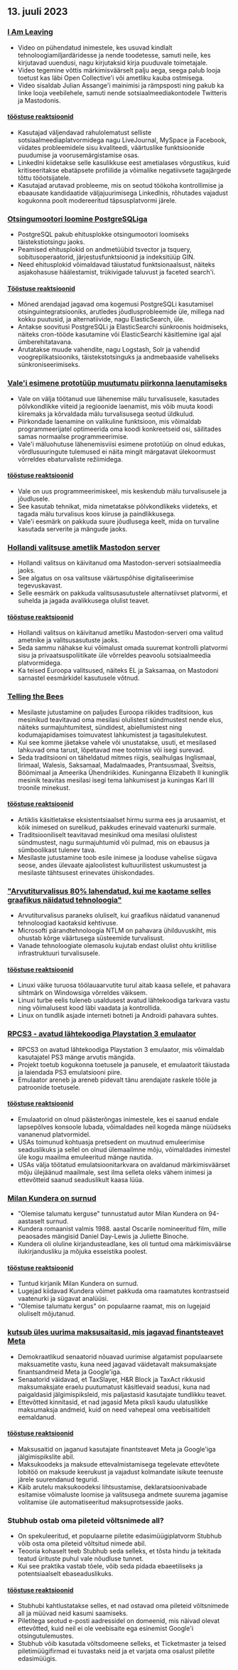 

<CallToAction />

<Steps>

## 13. juuli 2023

### [I Am Leaving](https://briefs.video/videos/i-am-leaving/)

- Video on pühendatud inimestele, kes usuvad kindlalt tehnoloogiamiljardäridesse ja nende toodetesse, samuti neile, kes kirjutavad uuendusi, nagu kirjutaksid kirja puuduvale toimetajale.
- Video tegemine võttis märkimisväärselt palju aega, seega palub looja toetust kas läbi Open Collective'i või ametliku kauba ostmisega.
- Video sisaldab Julian Assange'i mainimisi ja rämpsposti ning pakub ka linke looja veebilehele, samuti nende sotsiaalmeediakontodele Twitteris ja Mastodonis.

#### [tööstuse reaktsioonid](http://news.ycombinator.com/item?id=36691867)

- Kasutajad väljendavad rahulolematust selliste sotsiaalmeediaplatvormidega nagu LiveJournal, MySpace ja Facebook, viidates probleemidele sisu kvaliteedi, väärtuslike funktsioonide puudumise ja voorusemärgistamise osas.
- LinkedIni kiidetakse selle kasulikkuse eest ametialases võrgustikus, kuid kritiseeritakse ebatäpsete profiilide ja võimalike negatiivsete tagajärgede tõttu tööotsijatele.
- Kasutajad arutavad probleeme, mis on seotud töökoha kontrollimise ja ebaausate kandidaatide väljajuurimisega LinkedInis, rõhutades vajadust kogukonna poolt modereeritud täpsusplatvormi järele.

### [Otsingumootori loomine PostgreSQLiga](https://xata.io/blog/postgres-full-text-search-engine)

- PostgreSQL pakub ehitusplokke otsingumootori loomiseks täistekstiotsingu jaoks.
- Peamised ehitusplokid on andmetüübid tsvector ja tsquery, sobitusoperaatorid, järjestusfunktsioonid ja indeksitüüp GIN.
- Need ehitusplokid võimaldavad täiustatud funktsionaalsust, näiteks asjakohasuse häälestamist, trükivigade taluvust ja faceted search'i.

#### [Tööstuse reaktsioonid](http://news.ycombinator.com/item?id=36699016)

- Mõned arendajad jagavad oma kogemusi PostgreSQLi kasutamisel otsinguintegratsiooniks, arutledes jõudlusprobleemide üle, millega nad kokku puutusid, ja alternatiivide, nagu ElasticSearch, üle.
- Antakse soovitusi PostgreSQLi ja ElasticSearchi sünkroonis hoidmiseks, näiteks cron-tööde kasutamine või ElasticSearchi käsitlemine igal ajal ümberehitatavana.
- Arutatakse muude vahendite, nagu Logstash, Solr ja vahendid voogreplikatsiooniks, täistekstotsinguks ja andmebaaside vaheliseks sünkroniseerimiseks.

### [Vale'i esimene prototüüp muutumatu piirkonna laenutamiseks](https://verdagon.dev/blog/first-regions-prototype)

- Vale on välja töötanud uue lähenemise mälu turvalisusele, kasutades põlvkondlikke viiteid ja regioonide laenamist, mis võib muuta koodi kiiremaks ja kõrvaldada mälu turvalisusega seotud üldkulud.
- Piirkondade laenamine on valikuline funktsioon, mis võimaldab programmeerijatel optimeerida oma koodi konkreetseid osi, säilitades samas normaalse programmeerimise.
- Vale'i mäluohutuse lähenemisviisi esimene prototüüp on olnud edukas, võrdlusuuringute tulemused ei näita mingit märgatavat ülekoormust võrreldes ebaturvaliste režiimidega.

#### [tööstuse reaktsioonid](http://news.ycombinator.com/item?id=36690556)

- Vale on uus programmeerimiskeel, mis keskendub mälu turvalisusele ja jõudlusele.
- See kasutab tehnikat, mida nimetatakse põlvkondlikeks viideteks, et tagada mälu turvalisus koos kiiruse ja paindlikkusega.
- Vale'i eesmärk on pakkuda suure jõudlusega keelt, mida on turvaline kasutada serverite ja mängude jaoks.

### [Hollandi valitsuse ametlik Mastodon server](https://social.overheid.nl/@avhuffelen/11070082525255524685)

- Hollandi valitsus on käivitanud oma Mastodon-serveri sotsiaalmeedia jaoks.
- See algatus on osa valitsuse väärtuspõhise digitaliseerimise tegevuskavast.
- Selle eesmärk on pakkuda valitsusasutustele alternatiivset platvormi, et suhelda ja jagada avalikkusega olulist teavet.

#### [tööstuse reaktsioonid](http://news.ycombinator.com/item?id=36695635)

- Hollandi valitsus on käivitanud ametliku Mastodon-serveri oma valitud ametnike ja valitsusasutuste jaoks.
- Seda sammu nähakse kui võimalust omada suuremat kontrolli platvormi sisu ja privaatsuspoliitikate üle võrreldes peavoolu sotsiaalmeedia platvormidega.
- Ka teised Euroopa valitsused, näiteks EL ja Saksamaa, on Mastodoni sarnastel eesmärkidel kasutusele võtnud.

### [Telling the Bees](https://en.wikipedia.org/wiki/Telling_the_bees)

- Mesilaste jutustamine on paljudes Euroopa riikides traditsioon, kus mesinikud teavitavad oma mesilasi olulistest sündmustest nende elus, näiteks surmajuhtumitest, sündidest, abiellumistest ning kodumajapidamises toimuvatest lahkumistest ja tagasitulekutest.
- Kui see komme jäetakse vahele või unustatakse, usuti, et mesilased lahkuvad oma tarust, lõpetavad mee tootmise või isegi surevad.
- Seda traditsiooni on täheldatud mitmes riigis, sealhulgas Inglismaal, Iirimaal, Walesis, Saksamaal, Madalmaades, Prantsusmaal, Šveitsis, Böömimaal ja Ameerika Ühendriikides. Kuninganna Elizabeth II kuninglik mesinik teavitas mesilasi isegi tema lahkumisest ja kuningas Karl III troonile minekust.

#### [tööstuse reaktsioonid](http://news.ycombinator.com/item?id=36699327)

- Artiklis käsitletakse eksistentsiaalset hirmu surma ees ja arusaamist, et kõik inimesed on surelikud, pakkudes erinevaid vaatenurki surmale.
- Traditsiooniliselt teavitavad mesinikud oma mesilasi olulistest sündmustest, nagu surmajuhtumid või pulmad, mis on ebausus ja sümboolikast tulenev tava.
- Mesilaste jutustamine toob esile inimese ja looduse vahelise sügava seose, andes ülevaate ajaloolistest kultuurilistest uskumustest ja mesilaste tähtsusest erinevates ühiskondades.

### ["Arvutiturvalisus 80% lahendatud, kui me kaotame selles graafikus näidatud tehnoloogia"](https://twitter.com/matthew_d_green/status/1679135426806784004)

- Arvutiturvalisus paraneks oluliselt, kui graafikus näidatud vananenud tehnoloogiad kaotaksid kehtivuse.
- Microsofti pärandtehnoloogia NTLM on pahavara ühilduvuskiht, mis ohustab kõrge väärtusega süsteemide turvalisust.
- Vanade tehnoloogiate olemasolu kujutab endast olulist ohtu kriitilise infrastruktuuri turvalisusele.

#### [tööstuse reaktsioonid](http://news.ycombinator.com/item?id=36696127)

- Linuxi väike turuosa töölauaarvutite turul aitab kaasa sellele, et pahavara sihtmärk on Windowsiga võrreldes väiksem.
- Linuxi turbe eelis tuleneb usaldusest avatud lähtekoodiga tarkvara vastu ning võimalusest kood läbi vaadata ja kontrollida.
- Linux on tundlik asjade interneti botneti ja Androidi pahavara suhtes.

### [RPCS3 - avatud lähtekoodiga Playstation 3 emulaator](https://rpcs3.net/)

- RPCS3 on avatud lähtekoodiga Playstation 3 emulaator, mis võimaldab kasutajatel PS3 mänge arvutis mängida.
- Projekt toetub kogukonna toetusele ja panusele, et emulaatorit täiustada ja laiendada PS3 emulatsiooni piire.
- Emulaator areneb ja areneb pidevalt tänu arendajate raskele tööle ja patroonide toetusele.

#### [tööstuse reaktsioonid](http://news.ycombinator.com/item?id=36690498)

- Emulaatorid on olnud päästerõngas inimestele, kes ei saanud endale lapsepõlves konsoole lubada, võimaldades neil kogeda mänge nüüdseks vananenud platvormidel.
- USAs toimunud kohtuasja pretsedent on muutnud emuleerimise seaduslikuks ja sellel on olnud ülemaailmne mõju, võimaldades inimestel üle kogu maailma emuleeritud mänge nautida.
- USAs välja töötatud emulatsioonitarkvara on avaldanud märkimisväärset mõju ülejäänud maailmale, sest ilma selleta oleks vähem inimesi ja ettevõtteid saanud seaduslikult kaasa lüüa.

### [Milan Kundera on surnud](https://variety.com/2023/film/global/milan-kundera-the-unbearable-lightness-of-being-dies-dead-1235667595/)

- "Olemise talumatu kerguse" tunnustatud autor Milan Kundera on 94-aastaselt surnud.
- Kundera romaanist valmis 1988. aastal Oscarile nomineeritud film, mille peaosades mängisid Daniel Day-Lewis ja Juliette Binoche.
- Kundera oli oluline kirjandusteadlane, kes oli tuntud oma märkimisväärse ilukirjandusliku ja mõjuka esseistika poolest.

#### [tööstuse reaktsioonid](http://news.ycombinator.com/item?id=36692962)

- Tuntud kirjanik Milan Kundera on surnud.
- Lugejad kiidavad Kundera võimet pakkuda oma raamatutes kontrastseid vaatenurki ja sügavat analüüsi.
- "Olemise talumatu kergus" on populaarne raamat, mis on lugejaid oluliselt mõjutanud.

### [kutsub üles uurima maksusaitasid, mis jagavad finantsteavet Meta](https://www.theverge.com/2023/7/12/23791496/meta-google-tax-filing-warren-sanders-pixel)

- Demokraatlikud senaatorid nõuavad uurimise algatamist populaarsete maksuametite vastu, kuna need jagavad väidetavalt maksumaksjate finantsandmeid Meta ja Google'iga.
- Senaatorid väidavad, et TaxSlayer, H&R Block ja TaxAct rikkusid maksumaksjate eraelu puutumatust käsitlevaid seadusi, kuna nad paigaldasid jälgimispiksleid, mis paljastasid kasutajate tundlikku teavet.
- Ettevõtted kinnitasid, et nad jagasid Meta piksli kaudu ulatuslikke maksumaksja andmeid, kuid on need vahepeal oma veebisaitidelt eemaldanud.

#### [tööstuse reaktsioonid](http://news.ycombinator.com/item?id=36693994)

- Maksusaitid on jaganud kasutajate finantsteavet Meta ja Google'iga jälgimispikslite abil.
- Maksukoodeks ja maksude ettevalmistamisega tegelevate ettevõtete lobitöö on maksude keerukust ja vajadust kolmandate isikute teenuste järele suurendanud tegurid.
- Käib arutelu maksukoodeksi lihtsustamise, deklaratsioonivabade esitamise võimaluste loomise ja valitsusega andmete suurema jagamise volitamise üle automatiseeritud maksuprotsesside jaoks.

### Stubhub ostab oma pileteid võltsnimede all?

- On spekuleeritud, et populaarne piletite edasimüügiplatvorm Stubhub võib osta oma pileteid võltsitud nimede abil.
- Teooria kohaselt teeb Stubhub seda selleks, et tõsta hindu ja tekitada teatud ürituste puhul vale nõudluse tunnet.
- Kui see praktika vastab tõele, võib seda pidada ebaeetiliseks ja potentsiaalselt ebaseaduslikuks.

#### [tööstuse reaktsioonid](http://news.ycombinator.com/item?id=36695633)

- Stubhubi kahtlustatakse selles, et nad ostavad oma pileteid võltsnimede all ja müüvad neid kasumi saamiseks.
- Piletitega seotud e-posti aadressidel on domeenid, mis näivad olevat ettevõtted, kuid neil ei ole veebisaite ega esinemist Google'i otsingutulemustes.
- Stubhub võib kasutada võltsdomeene selleks, et Ticketmaster ja teised piletimüügifirmad ei tuvastaks neid ja et varjata oma osalust piletite edasimüügis.

</Steps>
